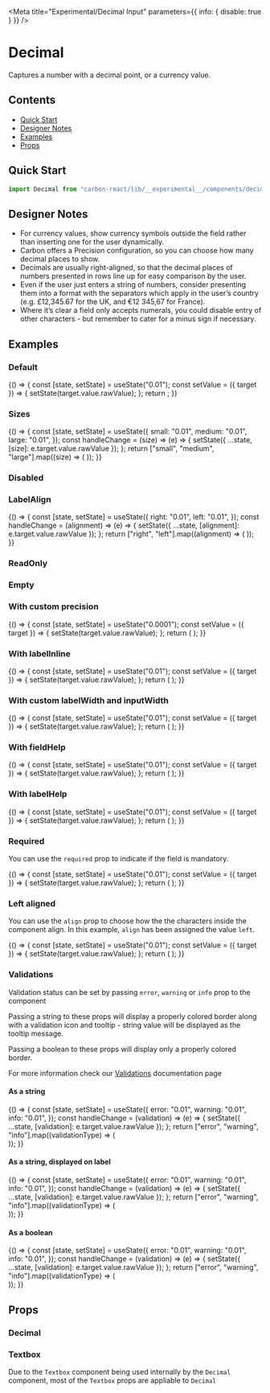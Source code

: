 

<Meta
  title="Experimental/Decimal Input"
  parameters={{ info: { disable: true } }}
/>

# Decimal

Captures a number with a decimal point, or a currency value.

## Contents

- [Quick Start](#quick-start)
- [Designer Notes](#designer-notes)
- [Examples](#examples)
- [Props](#props)

## Quick Start

```javascript
import Decimal from "carbon-react/lib/__experimental__/components/decimal";
```

## Designer Notes

- For currency values, show currency symbols outside the field rather than inserting one for the user dynamically.
- Carbon offers a Precision configuration, so you can choose how many decimal places to show.
- Decimals are usually right-aligned, so that the decimal places of numbers presented in rows line up for easy comparison by the user.
- Even if the user just enters a string of numbers, consider presenting them into a format with the separators which apply in the user’s country (e.g. £12,345.67 for the UK, and €12 345,67 for France).
- Where it’s clear a field only accepts numerals, you could disable entry of other characters - but remember to cater for a minus sign if necessary.

## Examples

### Default

<Preview>
  <Story name="default">
    {() => {
      const [state, setState] = useState("0.01");
      const setValue = ({ target }) => {
        setState(target.value.rawValue);
      };
      return <Decimal label="Decimal" value={state} onChange={setValue} />;
    }}
  </Story>
</Preview>

### Sizes

<Preview>
  <Story name="sizes">
    {() => {
      const [state, setState] = useState({
        small: "0.01",
        medium: "0.01",
        large: "0.01",
      });
      const handleChange = (size) => (e) => {
        setState({ ...state, [size]: e.target.value.rawValue });
      };
      return ["small", "medium", "large"].map((size) => (
        <Decimal
          key={`Decimal - ${size}`}
          label={`Decimal - ${size}`}
          value={state[size]}
          onChange={handleChange(size)}
          size={size}
          mb={2}
        />
      ));
    }}
  </Story>
</Preview>

### Disabled

<Preview>
  <Story name="disabled">
    <Decimal label="Decimal" value="0.01" disabled />
  </Story>
</Preview>

### LabelAlign

<Preview>
  <Story name="labelAlign">
    {() => {
      const [state, setState] = useState({
        right: "0.01",
        left: "0.01",
      });
      const handleChange = (alignment) => (e) => {
        setState({ ...state, [alignment]: e.target.value.rawValue });
      };
      return ["right", "left"].map((alignment) => (
        <Decimal
          label="Decimal"
          labelInline
          inputWidth={50}
          key={alignment}
          labelAlign={alignment}
          value={state[alignment]}
          onChange={handleChange(alignment)}
        />
      ));
    }}
  </Story>
</Preview>

### ReadOnly

<Preview>
  <Story name="readOnly">
    <Decimal label="Decimal" value="0.01" readOnly />
  </Story>
</Preview>

### Empty

<Preview>
  <Story name="empty">
    <Decimal label="Decimal" allowEmptyValue />
  </Story>
</Preview>

### With custom precision

<Preview>
  <Story name="with custom precision">
    {() => {
      const [state, setState] = useState("0.0001");
      const setValue = ({ target }) => {
        setState(target.value.rawValue);
      };
      return (
        <Decimal
          label="Decimal"
          value={state}
          onChange={setValue}
          precision={4}
        />
      );
    }}
  </Story>
</Preview>

### With labelInline

<Preview>
  <Story name="with labelInline" parameters={{ chromatic: { disable: true } }}>
    {() => {
      const [state, setState] = useState("0.01");
      const setValue = ({ target }) => {
        setState(target.value.rawValue);
      };
      return (
        <Decimal
          label="Decimal"
          value={state}
          onChange={setValue}
          labelInline
        />
      );
    }}
  </Story>
</Preview>

### With custom labelWidth and inputWidth

<Preview>
  <Story name="with custom labelWidth and inputWidth">
    {() => {
      const [state, setState] = useState("0.01");
      const setValue = ({ target }) => {
        setState(target.value.rawValue);
      };
      return (
        <Decimal
          label="Decimal"
          value={state}
          onChange={setValue}
          labelInline
          labelWidth={10}
          inputWidth={90}
        />
      );
    }}
  </Story>
</Preview>

### With fieldHelp

<Preview>
  <Story name="with fieldHelp">
    {() => {
      const [state, setState] = useState("0.01");
      const setValue = ({ target }) => {
        setState(target.value.rawValue);
      };
      return (
        <Decimal
          label="Decimal"
          value={state}
          onChange={setValue}
          fieldHelp="Help"
        />
      );
    }}
  </Story>
</Preview>

### With labelHelp

<Preview>
  <Story name="with labelHelp">
    {() => {
      const [state, setState] = useState("0.01");
      const setValue = ({ target }) => {
        setState(target.value.rawValue);
      };
      return (
        <Decimal
          label="Decimal"
          value={state}
          onChange={setValue}
          labelHelp="Help"
        />
      );
    }}
  </Story>
</Preview>

### Required

You can use the `required` prop to indicate if the field is mandatory.

<Preview>
  <Story name="required">
    {() => {
      const [state, setState] = useState("0.01");
      const setValue = ({ target }) => {
        setState(target.value.rawValue);
      };
      return (
        <Decimal label="Decimal" value={state} onChange={setValue} required />
      );
    }}
  </Story>
</Preview>

### Left aligned

You can use the `align` prop to choose how the the characters inside the component align.
In this example, `align` has been assigned the value `left`.

<Preview>
  <Story name="left aligned">
    {() => {
      const [state, setState] = useState("0.01");
      const setValue = ({ target }) => {
        setState(target.value.rawValue);
      };
      return (
        <Decimal
          label="Decimal"
          value={state}
          onChange={setValue}
          align="left"
        />
      );
    }}
  </Story>
</Preview>

### Validations

Validation status can be set by passing `error`, `warning` or `info` prop to the component

Passing a string to these props will display a properly colored border along with a validation icon and tooltip - string value will be displayed as the tooltip message.

Passing a boolean to these props will display only a properly colored border.

For more information check our [Validations](?path=/docs/documentation-validations--page "Validations") documentation page

#### As a string

<Preview>
  <Story name="validations - string - component">
    {() => {
      const [state, setState] = useState({
        error: "0.01",
        warning: "0.01",
        info: "0.01",
      });
      const handleChange = (validation) => (e) => {
        setState({ ...state, [validation]: e.target.value.rawValue });
      };
      return ["error", "warning", "info"].map((validationType) => (
        <div key={`${validationType}-string-component`}>
          <Decimal
            label="Decimal"
            value={state[validationType]}
            onChange={handleChange(validationType)}
            {...{ [validationType]: "Message" }}
            mb={2}
          />
          <Decimal
            label="Decimal - readOnly"
            value="0.01"
            readOnly
            {...{ [validationType]: "Message" }}
            mb={2}
          />
        </div>
      ));
    }}
  </Story>
</Preview>

#### As a string, displayed on label

<Preview>
  <Story name="validations - string - label">
    {() => {
      const [state, setState] = useState({
        error: "0.01",
        warning: "0.01",
        info: "0.01",
      });
      const handleChange = (validation) => (e) => {
        setState({ ...state, [validation]: e.target.value.rawValue });
      };
      return ["error", "warning", "info"].map((validationType) => (
        <div key={`${validationType}-string-label`}>
          <Decimal
            label="Decimal"
            value={state[validationType]}
            onChange={handleChange(validationType)}
            validationOnLabel
            {...{ [validationType]: "Message" }}
            mb={2}
          />
          <Decimal
            label="Decimal - readOnly"
            value="0.01"
            validationOnLabel
            readOnly
            {...{ [validationType]: "Message" }}
            mb={2}
          />
        </div>
      ));
    }}
  </Story>
</Preview>

#### As a boolean

<Preview>
  <Story name="validations - boolean">
    {() => {
      const [state, setState] = useState({
        error: "0.01",
        warning: "0.01",
        info: "0.01",
      });
      const handleChange = (validation) => (e) => {
        setState({ ...state, [validation]: e.target.value.rawValue });
      };
      return ["error", "warning", "info"].map((validationType) => (
        <div key={`${validationType}-boolean-component`}>
          <Decimal
            label="Decimal"
            value={state[validationType]}
            onChange={handleChange(validationType)}
            {...{ [validationType]: true }}
            mb={2}
          />
          <Decimal
            label="Decimal - readOnly"
            value="0.01"
            readOnly
            {...{ [validationType]: true }}
            mb={2}
          />
        </div>
      ));
    }}
  </Story>
</Preview>

## Props

### Decimal

<StyledSystemProps of={Decimal} noHeader margin />

### Textbox

Due to the `Textbox` component being used internally by the `Decimal` component, most of the `Textbox` props are appliable to `Decimal`

<Props of={OriginalTextbox} />
